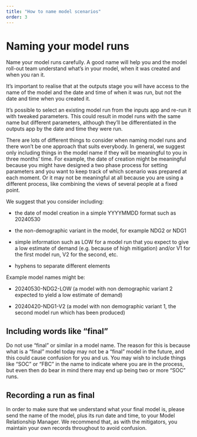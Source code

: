 ```yaml
---
title: "How to name model scenarios"
order: 3
---
```


# Naming your model runs

Name your model runs carefully. A good name will help you and the model roll-out team understand what's in your model, when it was created and when you ran it.

It's important to realise that at the outputs stage you will have access to the name of the model and the date and time of when it was run, but not the date and time when you created it. 

It's possible to select an existing model run from the inputs app and re-run it with tweaked parameters. This could result in model runs with the same name but different parameters, although they'll be differentiated in the outputs app by the date and time they were run.

There are lots of different things to consider when naming model runs and there won't be one approach that suits everybody. In general, we suggest only including things in the model name if they will be meaningful to you in three months' time. For example, the date of creation might be meaningful because you might have designed a two phase process for setting parameters and you want to keep track of which scenario was prepared at each moment. Or it may not be meaningful at all because you are using a different process, like combining the views of several people at a fixed point.

We suggest that you consider including:

* the date of model creation in a simple YYYYMMDD format such as 20240530

* the non-demographic variant in the model, for example NDG2 or NDG1

* simple information such as LOW for a model run that you expect to give a low estimate of demand (e.g. because of high mitigation) and/or V1 for the first model run, V2 for the second, etc.

* hyphens to separate different elements

Example model names might be:

* 20240530-NDG2-LOW (a model with non demographic variant 2 expected to yield a low estimate of demand)

* 20240420-NDG1-V2 (a model with non demographic variant 1, the second model run which has been produced)


## Including words like "final" 

Do not use "final" or similar in a model name. The reason for this is because what is a "final" model today may not be a "final" model in the future, and this could cause confusion for you and us. You may wish to include things like "SOC" or "FBC" in the name to indicate where you are in the process, but even then do bear in mind there may end up being two or more "SOC" runs.

## Recording a run as final 

In order to make sure that we understand what your final model is, please send the name of the model, plus its run date and time, to your Model Relationship Manager. We recommend that, as with the mitigators, you maintain your own records throughout to avoid confusion.
